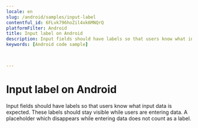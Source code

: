 ```yaml
---
locale: en
slug: /android/samples/input-label
contentful_id: 6FLvk796hoZil4xk6MNQrQ
platformFilter: Android
title: Input label on Android
description: Input fields should have labels so that users know what input data is expected.
keywords: [Android code sample]


	
---
```


# Input label on Android

Input fields should have labels so that users know what input data is expected. These labels should stay visible while users are entering data. A placeholder which disappears while entering data does not count as a label.

<CodeSample id="input-label" locale="en" platform="android"/>